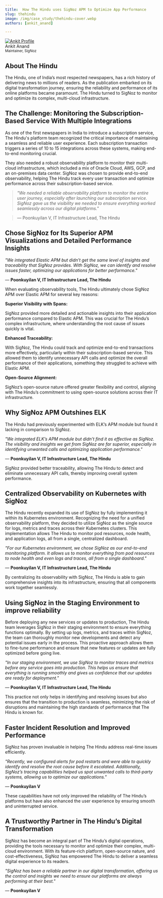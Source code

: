 ```yaml
---
title:  How The Hindu uses SigNoz APM to Optimize App Performance
slug: thehindu
image: /img/case_study/thehindu-cover.webp
authors: [ankit_anand]

---
```


<head>
  <link rel="canonical" href="https://signoz.io/case-study/thehindu/"/>
  <meta property="og:image" content="https://signoz.io/img/case_study/thehindu-cover.webp"/>
  <meta name ="twitter:image" content="https://signoz.io/img/case_study/thehindu-cover.webp"/>

</head>

<div class="avatar">
  <a
    class="avatar__photo-link avatar__photo avatar__photo--lg"
    href="https://www.linkedin.com/in/ankit-anand-686a53a1/">
    <img
      alt="Ankit Profile"
      src="/img/users/ankit-anand.webp" />
  </a>
  <div class="avatar__intro">
    <div class="avatar__name">Ankit Anand</div>
    <small class="avatar__subtitle">
      Maintainer, SigNoz
    </small>
  </div>
</div>


## About The Hindu

The Hindu, one of India’s most respected newspapers, has a rich history of delivering news to millions of readers. As the publication embarked on its digital transformation journey, ensuring the reliability and performance of its online platforms became paramount. The Hindu turned to SigNoz to monitor and optimize its complex, multi-cloud infrastructure.

## The Challenge: Monitoring the Subscription-Based Service With Multiple Integrations

As one of the first newspapers in India to introduce a subscription service, The Hindu's platform team recognized the critical importance of maintaining a seamless and reliable user experience. Each subscription transaction triggers a series of 10 to 15 integrations across these systems, making end-to-end monitoring crucial.

They also needed a robust observability platform to monitor their multi-cloud infrastructure, which included a mix of Oracle Cloud, AWS, GCP, and an on-premises data center. SigNoz was chosen to provide end-to-end observability, helping The Hindu track every user transaction and optimize performance across their subscription-based service.

> *"We needed a reliable observability platform to monitor the entire user journey, especially after launching our subscription service. SigNoz gave us the visibility we needed to ensure everything worked seamlessly across our digital platforms."*

> — Poonkuyilan V, IT Infrastructure Lead, The Hindu

## Chose SigNoz for Its Superior APM Visualizations and Detailed Performance Insights

*"We integrated Elastic APM but didn’t get the same level of insights and traceability that SigNoz provides. With SigNoz, we can identify and resolve issues faster, optimizing our applications for better performance."*

— **Poonkuyilan V, IT Infrastructure Lead, The Hindu**

When evaluating observability tools, The Hindu ultimately chose SigNoz APM over Elastic APM for several key reasons:

**Superior Visibility with Spans:**

SigNoz provided more detailed and actionable insights into their application performance compared to Elastic APM. This was crucial for The Hindu’s complex infrastructure, where understanding the root cause of issues quickly is vital.

**Enhanced Traceability:**

With SigNoz, The Hindu could track and optimize end-to-end transactions more effectively, particularly within their subscription-based service. This allowed them to identify unnecessary API calls and optimize the overall performance of their applications, something they struggled to achieve with Elastic APM.

**Open-Source Alignment:**

SigNoz’s open-source nature offered greater flexibility and control, aligning with The Hindu’s commitment to using open-source solutions across their IT infrastructure.

## Why SigNoz APM Outshines ELK

The Hindu had previously experimented with ELK’s APM module but found it lacking in comparison to SigNoz.

*"We integrated ELK’s APM module but didn’t find it as effective as SigNoz. The visibility and insights we get from SigNoz are far superior, especially in identifying unwanted calls and optimizing application performance."*

— **Poonkuyilan V, IT Infrastructure Lead, The Hindu**

SigNoz provided better traceability, allowing The Hindu to detect and eliminate unnecessary API calls, thereby improving overall system performance.

## Centralized Observability on Kubernetes with SigNoz

The Hindu recently expanded its use of SigNoz by fully implementing it within its Kubernetes environment. Recognizing the need for a unified observability platform, they decided to utilize SigNoz as the single source for logs, metrics and traces across their Kubernetes clusters. This implementation allows The Hindu to monitor pod resources, node health, and application logs, all from a single, centralized dashboard.

*"For our Kubernetes environment, we chose SigNoz as our end-to-end monitoring platform. It allows us to monitor everything from pod resources to node health and even logs and traces, all from a single dashboard."*

— **Poonkuyilan V, IT Infrastructure Lead, The Hindu**

<YouTube id="zR-svyPzcnY" mute={false} />

By centralizing its observability with SigNoz, The Hindu is able to gain comprehensive insights into its infrastructure, ensuring that all components work together seamlessly.

## Using SigNoz in the Staging Environment to improve reliability

Before deploying any new services or updates to production, The Hindu team leverages SigNoz in their staging environment to ensure everything functions optimally. By setting up logs, metrics, and traces within SigNoz, the team can thoroughly monitor new developments and detect any potential issues early in the process. This proactive approach allows them to fine-tune performance and ensure that new features or updates are fully optimized before going live.

*"In our staging environment, we use SigNoz to monitor traces and metrics before any service goes into production. This helps us ensure that everything is running smoothly and gives us confidence that our updates are ready for deployment."*

— **Poonkuyilan V, IT Infrastructure Lead, The Hindu**

<YouTube id="iIhHSYRDmOE" mute={false} />

This practice not only helps in identifying and resolving issues but also ensures that the transition to production is seamless, minimizing the risk of disruptions and maintaining the high standards of performance that The Hindu is known for.

## Faster Incident Resolution and Improved Performance

SigNoz has proven invaluable in helping The Hindu address real-time issues efficiently.

*"Recently, we configured alerts for pod restarts and were able to quickly identify and resolve the root cause before it escalated. Additionally, SigNoz’s tracing capabilities helped us spot unwanted calls to third-party systems, allowing us to optimize our applications."*

— **Poonkuyilan V**

These capabilities have not only improved the reliability of The Hindu’s platforms but have also enhanced the user experience by ensuring smooth and uninterrupted service.

## A Trustworthy Partner in The Hindu’s Digital Transformation

SigNoz has become an integral part of The Hindu’s digital operations, providing the tools necessary to monitor and optimize their complex, multi-cloud environment. With its feature-rich platform, open-source nature, and cost-effectiveness, SigNoz has empowered The Hindu to deliver a seamless digital experience to its readers.

*"SigNoz has been a reliable partner in our digital transformation, offering us the control and insights we need to ensure our platforms are always performing at their best."*

— **Poonkuyilan V**